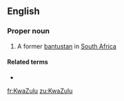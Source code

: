 ==English==

===Proper noun===
{{wikipedia}}
{{en-proper noun}}

# A former [[bantustan]] in [[South Africa]]

====Related terms====
* {{l|en|KwaZulu-Natal}}

[[fr:KwaZulu]]
[[zu:KwaZulu]]
